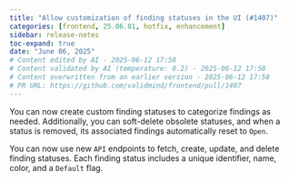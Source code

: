 ```yaml
---
title: "Allow customization of finding statuses in the UI (#1407)"
categories: [frontend, 25.06.01, hotfix, enhancement]
sidebar: release-notes
toc-expand: true
date: "June 06, 2025"
# Content edited by AI - 2025-06-12 17:58
# Content validated by AI (temperature: 0.2) - 2025-06-12 17:58
# Content overwritten from an earlier version - 2025-06-12 17:58
# PR URL: https://github.com/validmind/frontend/pull/1407
---
```


You can now create custom finding statuses to categorize findings as needed. Additionally, you can soft-delete obsolete statuses, and when a status is removed, its associated findings automatically reset to `Open`.

You can now use new `API` endpoints to fetch, create, update, and delete finding statuses. Each finding status includes a unique identifier, name, color, and a `Default` flag.

<!--- VALIDATION SUMMARY
Content Type: summary (grouped_text)
Validation Status: PASSED
Attempts: 1
Validation Temperature: 0.2
Last Validation: 2025-06-12 17:57:38
Result: The edited content effectively summarizes the original PR summary and presents the information in a clear and concise manner. It highlights the key features introduced by the PR, including the new API endpoints and the expanded data model. There are no serious issues with the edited content, so it p...

VALIDATION SUMMARY 2
Content Type: summary (deduplicated_text)
Validation Status: PASSED
Attempts: 1
Validation Temperature: 0.2
Last Validation: 2025-06-12 17:57:49
Result: The edited content is clear and concise, effectively conveying the same information as the original content. The changes made improve readability without losing any essential details. The use of bullet points helps in listing the attributes of the finding status clearly. The use of backticks for `AP...

VALIDATION SUMMARY 3
Content Type: summary (edited_text)
Validation Status: PASSED
Attempts: 1
Validation Temperature: 0.2
Last Validation: 2025-06-12 17:57:50
Result: The edited content is clear and maintains the original meaning while improving readability by combining the lists into a single sentence. There are no serious issues, so it passes the quality check.

VALIDATION SUMMARY 4
Content Type: summary (grouped_text)
Validation Status: PASSED
Attempts: 1
Validation Temperature: 0.2
Last Validation: 2025-06-12 17:57:38
Result: The edited content effectively summarizes the original PR summary and presents the information in a clear and concise manner. It highlights the key features introduced by the PR, including the new API endpoints and the expanded data model. There are no serious issues with the edited content, so it p...

VALIDATION SUMMARY 5
Content Type: summary (deduplicated_text)
Validation Status: PASSED
Attempts: 1
Validation Temperature: 0.2
Last Validation: 2025-06-12 17:57:49
Result: The edited content is clear and concise, effectively conveying the same information as the original content. The changes made improve readability without losing any essential details. The use of bullet points helps in listing the attributes of the finding status clearly. The use of backticks for `AP...

VALIDATION SUMMARY 6
Content Type: summary (edited_text)
Validation Status: PASSED
Attempts: 1
Validation Temperature: 0.2
Last Validation: 2025-06-12 17:57:50
Result: The edited content is clear and maintains the original meaning while improving readability by combining the lists into a single sentence. There are no serious issues, so it passes the quality check.

VALIDATION SUMMARY 7
Content Type: notes (grouped_text)
Validation Status: PASSED
Attempts: 1
Validation Temperature: 0.2
Last Validation: 2025-06-12 17:57:53
Result: The edited content effectively communicates the changes and improvements made to the feature, focusing on user benefits and providing clear instructions on the new capabilities. The original content's technical details have been simplified for better readability, and the key functionalities are high...

VALIDATION SUMMARY 8
Content Type: notes (deduplicated_text)
Validation Status: PASSED
Attempts: 1
Validation Temperature: 0.2
Last Validation: 2025-06-12 17:58:01
Result: The edited content maintains the original message and provides a concise explanation of the new feature. It effectively communicates the ability to create and delete custom finding statuses, as well as the automatic reset of findings to "Open" when a status is deleted. There are no serious issues wi...

VALIDATION SUMMARY 9
Content Type: notes (edited_text)
Validation Status: PASSED
Attempts: 1
Validation Temperature: 0.2
Last Validation: 2025-06-12 17:58:04
Result: The edited content is clear and maintains the original meaning while improving readability. There are no serious issues present. The changes made enhance the flow and clarity of the information. Therefore, the edited content passes.

VALIDATION SUMMARY 10
Content Type: summary (grouped_text)
Validation Status: PASSED
Attempts: 1
Validation Temperature: 0.2
Last Validation: 2025-06-12 17:57:38
Result: The edited content effectively summarizes the original PR summary and presents the information in a clear and concise manner. It highlights the key features introduced by the PR, including the new API endpoints and the expanded data model. There are no serious issues with the edited content, so it p...

VALIDATION SUMMARY 11
Content Type: summary (deduplicated_text)
Validation Status: PASSED
Attempts: 1
Validation Temperature: 0.2
Last Validation: 2025-06-12 17:57:49
Result: The edited content is clear and concise, effectively conveying the same information as the original content. The changes made improve readability without losing any essential details. The use of bullet points helps in listing the attributes of the finding status clearly. The use of backticks for `AP...

VALIDATION SUMMARY 12
Content Type: summary (edited_text)
Validation Status: PASSED
Attempts: 1
Validation Temperature: 0.2
Last Validation: 2025-06-12 17:57:50
Result: The edited content is clear and maintains the original meaning while improving readability by combining the lists into a single sentence. There are no serious issues, so it passes the quality check.

VALIDATION SUMMARY 13
Content Type: notes (grouped_text)
Validation Status: PASSED
Attempts: 1
Validation Temperature: 0.2
Last Validation: 2025-06-12 17:57:53
Result: The edited content effectively communicates the changes and improvements made to the feature, focusing on user benefits and providing clear instructions on the new capabilities. The original content's technical details have been simplified for better readability, and the key functionalities are high...

VALIDATION SUMMARY 14
Content Type: notes (deduplicated_text)
Validation Status: PASSED
Attempts: 1
Validation Temperature: 0.2
Last Validation: 2025-06-12 17:58:01
Result: The edited content maintains the original message and provides a concise explanation of the new feature. It effectively communicates the ability to create and delete custom finding statuses, as well as the automatic reset of findings to "Open" when a status is deleted. There are no serious issues wi...

VALIDATION SUMMARY 15
Content Type: notes (edited_text)
Validation Status: PASSED
Attempts: 1
Validation Temperature: 0.2
Last Validation: 2025-06-12 17:58:04
Result: The edited content is clear and maintains the original meaning while improving readability. There are no serious issues present. The changes made enhance the flow and clarity of the information. Therefore, the edited content passes.

VALIDATION SUMMARY 16
Content Type: title
Validation Status: PASSED
Attempts: 1
Validation Temperature: 0.2
Last Validation: 2025-06-12 17:58:06
Result: The edited content is clear and concise, effectively conveying the same information as the original. It maintains the essential detail about the ability to customize finding statuses in the UI. There are no serious issues present. 

Verdict: Pass
--->
